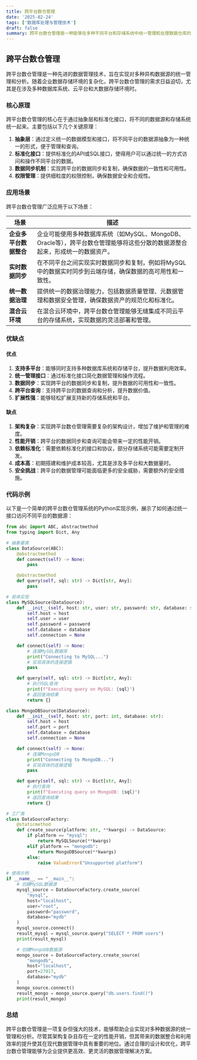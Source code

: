 ```yaml
---
title: 跨平台数仓管理
date: '2025-02-24'
tags: ['数据库处理与管理技术']
draft: false
summary: 跨平台数仓管理是一种能够在多种不同平台和存储系统中统一管理和处理数据仓库的技术，旨在解决数据孤岛问题并提升数据资产的利用效率。
---
```


## 跨平台数仓管理

跨平台数仓管理是一种先进的数据管理技术，旨在实现对多种异构数据源的统一管理和分析。随着企业数据存储环境的复杂化，跨平台数仓管理的需求日益迫切，尤其是在涉及多种数据库系统、云平台和大数据存储环境时。

### 核心原理

跨平台数仓管理的核心在于通过抽象层和标准化接口，将不同的数据源和存储系统统一起来。主要包括以下几个关键原理：

1. **抽象层**：通过定义统一的数据模型和接口，将不同平台的数据源抽象为一种统一的形式，便于管理和查询。
2. **标准化接口**：提供标准化的API或SQL接口，使得用户可以通过统一的方式访问和操作不同平台的数据。
3. **数据同步机制**：实现跨平台的数据同步和复制，确保数据的一致性和可用性。
4. **权限管理**：提供细粒度的权限控制，确保数据安全和合规性。

### 应用场景

跨平台数仓管理广泛应用于以下场景：

| **场景**               | **描述**                                                                                                                     |
| ---------------------- | ---------------------------------------------------------------------------------------------------------------------------- |
| **企业多平台数据整合** | 企业可能使用多种数据库系统（如MySQL、MongoDB、Oracle等），跨平台数仓管理能够将这些分散的数据源整合起来，形成统一的数据资产。 |
| **实时数据同步**       | 在不同平台之间实现实时数据同步和复制，例如将MySQL中的数据实时同步到云端存储，确保数据的高可用性和一致性。                    |
| **统一数据治理**       | 提供统一的数据治理能力，包括数据质量管理、元数据管理和数据安全管理，确保数据资产的规范化和标准化。                           |
| **混合云环境**         | 在混合云环境中，跨平台数仓管理能够无缝集成不同云平台的存储系统，实现数据的灵活部署和管理。                                   |

### 优缺点

#### 优点

1. **支持多平台**：能够同时支持多种数据库系统和存储平台，提升数据利用效率。
2. **统一管理接口**：通过标准化接口简化数据管理和操作流程。
3. **数据同步**：实现跨平台的数据同步和复制，提升数据的可用性和一致性。
4. **跨平台查询**：支持跨平台的数据查询和分析，提升数据价值。
5. **扩展性强**：能够轻松扩展支持新的存储系统和平台。

#### 缺点

1. **架构复杂**：实现跨平台数仓管理需要复杂的架构设计，增加了维护和管理的难度。
2. **性能开销**：跨平台的数据同步和查询可能会带来一定的性能开销。
3. **依赖标准化**：需要依赖标准化的接口和协议，部分存储系统可能需要定制开发。
4. **成本高**：初期搭建和维护成本较高，尤其是涉及多平台和大数据量时。
5. **安全挑战**：跨平台的数据管理可能面临更多的安全威胁，需要额外的安全措施。

### 代码示例

以下是一个简单的跨平台数仓管理系统的Python实现示例，展示了如何通过统一接口访问不同平台的数据源：

```python
from abc import ABC, abstractmethod
from typing import Dict, Any

# 抽象基类
class DataSource(ABC):
    @abstractmethod
    def connect(self) -> None:
        pass

    @abstractmethod
    def query(self, sql: str) -> Dict[str, Any]:
        pass

# 具体实现
class MySQLSource(DataSource):
    def __init__(self, host: str, user: str, password: str, database: str):
        self.host = host
        self.user = user
        self.password = password
        self.database = database
        self.connection = None

    def connect(self) -> None:
        # 连接MySQL数据库
        print("Connecting to MySQL...")
        # 实现具体的连接逻辑
        pass

    def query(self, sql: str) -> Dict[str, Any]:
        # 执行SQL查询
        print(f"Executing query on MySQL: {sql}")
        # 返回查询结果
        return {}

class MongoDBSource(DataSource):
    def __init__(self, host: str, port: int, database: str):
        self.host = host
        self.port = port
        self.database = database
        self.connection = None

    def connect(self) -> None:
        # 连接MongoDB
        print("Connecting to MongoDB...")
        # 实现具体的连接逻辑
        pass

    def query(self, sql: str) -> Dict[str, Any]:
        # 执行查询
        print(f"Executing query on MongoDB: {sql}")
        # 返回查询结果
        return {}

# 工厂类
class DataSourceFactory:
    @staticmethod
    def create_source(platform: str, **kwargs) -> DataSource:
        if platform == "mysql":
            return MySQLSource(**kwargs)
        elif platform == "mongodb":
            return MongoDBSource(**kwargs)
        else:
            raise ValueError("Unsupported platform")

# 使用示例
if __name__ == "__main__":
    # 创建MySQL数据源
    mysql_source = DataSourceFactory.create_source(
        "mysql",
        host="localhost",
        user="root",
        password="password",
        database="mydb"
    )
    mysql_source.connect()
    result_mysql = mysql_source.query("SELECT * FROM users")
    print(result_mysql)

    # 创建MongoDB数据源
    mongo_source = DataSourceFactory.create_source(
        "mongodb",
        host="localhost",
        port=27017,
        database="mydb"
    )
    mongo_source.connect()
    result_mongo = mongo_source.query("db.users.find()")
    print(result_mongo)
```

### 总结

跨平台数仓管理是一项复杂但强大的技术，能够帮助企业实现对多种数据源的统一管理和分析。尽管其架构复杂且存在一定的性能开销，但其带来的数据整合和利用效率的提升使其在现代数据管理中具有重要的地位。通过合理的设计和优化，跨平台数仓管理能够为企业提供更高效、更灵活的数据管理解决方案。
